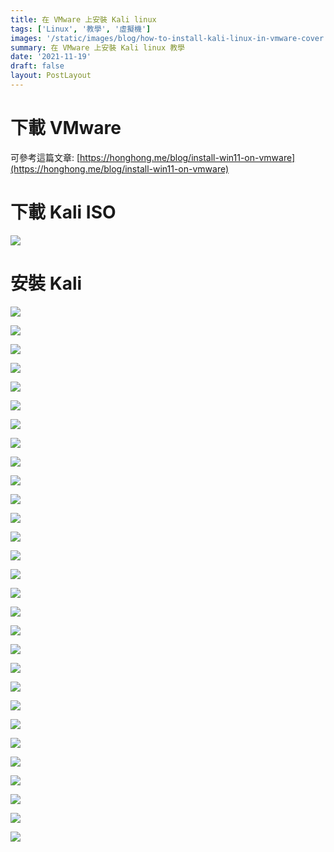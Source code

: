 ```yaml
---
title: 在 VMware 上安裝 Kali linux
tags: ['Linux', '教學', '虛擬機']
images: '/static/images/blog/how-to-install-kali-linux-in-vmware-cover.png'
summary: 在 VMware 上安裝 Kali linux 教學
date: '2021-11-19'
draft: false
layout: PostLayout
---
```


<TOCInline toc={props.toc} mobile />

# 下載 VMware

可參考這篇文章: [https://honghong.me/blog/install-win11-on-vmware](https://honghong.me/blog/install-win11-on-vmware)

# 下載 Kali ISO

![](/static/images/blog/how-to-install-kali-linux-in-vmware-1.png)

# 安裝 Kali

![](/static/images/blog/how-to-install-kali-linux-in-vmware-2.png)

![](/static/images/blog/how-to-install-kali-linux-in-vmware-3.png)

![](/static/images/blog/how-to-install-kali-linux-in-vmware-4.png)

![](/static/images/blog/how-to-install-kali-linux-in-vmware-5.png)

![](/static/images/blog/how-to-install-kali-linux-in-vmware-6.png)

![](/static/images/blog/how-to-install-kali-linux-in-vmware-7.png)

![](/static/images/blog/how-to-install-kali-linux-in-vmware-8.png)

![](/static/images/blog/how-to-install-kali-linux-in-vmware-9.png)

![](/static/images/blog/how-to-install-kali-linux-in-vmware-10.png)

![](/static/images/blog/how-to-install-kali-linux-in-vmware-11.png)

![](/static/images/blog/how-to-install-kali-linux-in-vmware-12.png)

![](/static/images/blog/how-to-install-kali-linux-in-vmware-13.png)

![](/static/images/blog/how-to-install-kali-linux-in-vmware-14.png)

![](/static/images/blog/how-to-install-kali-linux-in-vmware-15.png)

![](/static/images/blog/how-to-install-kali-linux-in-vmware-16.png)

![](/static/images/blog/how-to-install-kali-linux-in-vmware-17.png)

![](/static/images/blog/how-to-install-kali-linux-in-vmware-18.png)

![](/static/images/blog/how-to-install-kali-linux-in-vmware-19.png)

![](/static/images/blog/how-to-install-kali-linux-in-vmware-20.png)

![](/static/images/blog/how-to-install-kali-linux-in-vmware-21.png)

![](/static/images/blog/how-to-install-kali-linux-in-vmware-22.png)

![](/static/images/blog/how-to-install-kali-linux-in-vmware-23.png)

![](/static/images/blog/how-to-install-kali-linux-in-vmware-24.png)

![](/static/images/blog/how-to-install-kali-linux-in-vmware-25.png)

![](/static/images/blog/how-to-install-kali-linux-in-vmware-26.png)

![](/static/images/blog/how-to-install-kali-linux-in-vmware-27.png)

![](/static/images/blog/how-to-install-kali-linux-in-vmware-28.png)

![](/static/images/blog/how-to-install-kali-linux-in-vmware-29.png)

![](/static/images/blog/how-to-install-kali-linux-in-vmware-30.png)
